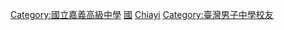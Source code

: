 [[Category:國立嘉義高級中學|Category:國立嘉義高級中學]]
[[Category:嘉義市中學校友|國]]
[[Category:台灣國立普通型高級中等學校校友|Chiayi]]
[[Category:臺灣男子中學校友|Category:臺灣男子中學校友]]